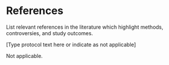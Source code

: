 # References

::: {.instr_box}

List relevant references in the literature which highlight methods,
controversies, and study outcomes.

[Type protocol text here or indicate as not applicable]

:::

Not applicable.
